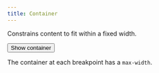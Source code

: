 ```yaml
---
title: Container
---
```


Constrains content to fit within a fixed width.

<Example>
  <DialogTrigger>
    <Button>Show container</Button>
    <Modal>
      <Dialog>
        <Container>
          Lorem ipsum dolor sit amet, consectetur adipiscing elit, sed do eiusmod tempor incididunt
          ut labore et dolore magna aliqua. Ut enim ad minim veniam, quis nostrud exercitation
          ullamco laboris nisi ut aliquip ex ea commodo consequat. Duis aute irure dolor in
          reprehenderit in voluptate velit esse cillum dolore eu fugiat nulla pariatur. Excepteur
          sint occaecat cupidatat non proident, sunt in culpa qui officia deserunt mollit anim id
          est laborum.
        </Container>
      </Dialog>
    </Modal>
  </DialogTrigger>
</Example>

The container at each breakpoint has a `max-width`.

<Example>
  <DataTable
    data={[
      { name: 'xs', width: '520px', maxWidth: '500px' },
      { name: 'sm', width: '768px', maxWidth: '740px' },
      { name: 'md', width: '1024px', maxWidth: '1000px' },
      { name: 'lg', width: '1280px', maxWidth: '1240px' },
      { name: 'xl', width: '1640px', maxWidth: '1600px' },
    ]}
  >
    <DataColumn id="name" label="Size" />
    <DataColumn id="width" label="Breakpoint" />
    <DataColumn id="maxWidth" label="Max width" />
  </DataTable>
</Example>
